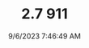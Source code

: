 ---
width: 6000
height: 4000
title: 2.7 911
description: White on Red 1974 Porsche 911 Coupe 5-Speed shot in Austin, TX.
date: 9/6/2023 7:46:49 AM
cameraMake: Sony
cameraModel: ILCE-7M3
lens: E 35-150mm F2.0-F2.8 A058
settingsfStop: f/2.8
settingsISO: ISO 125
settingsShutter: 1/125
settingsFocalLength: 66 mm
---